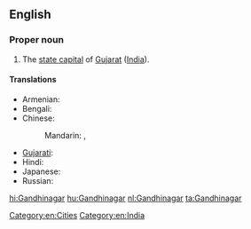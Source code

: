==English==
{{wikipedia}}

===Proper noun===
{{en-proper noun}}

# The [[state capital]] of [[Gujarat]] ([[India]]).

====Translations====
{{trans-top|Gandhinagar}}
* Armenian: {{t-|hy|Գանդինագար|tr=Gandinagar}}
* Bengali: {{t|bn|গান্ধীনগর|sc=Beng|xs=Bengali}}
* Chinese:
*: Mandarin: {{t|cmn|甘地訥格爾|sc=Hani}},  {{t|cmn|甘地讷格尔|tr=Gāndìnègé'ěr|sc=Hani}}
{{trans-mid}}
* [[Gujarati]]: {{t|gu|ગાંધીનગર|tr=gā̃dhīnagar|sc=Gujr|xs=Gujarati}}
* Hindi: {{t|hi|गाँधीनगर|tr=gā̃ndhīnagar|xs=Hindi}}
* Japanese: {{t|ja|ガンディーナガル|tr=Gandīnagaru}}
* Russian: {{t|ru|Гандинагар|m|tr=Gandinagár}}
{{trans-bottom}}

[[Category:en:Cities]]
[[Category:en:India]]

[[hi:Gandhinagar]]
[[hu:Gandhinagar]]
[[nl:Gandhinagar]]
[[ta:Gandhinagar]]
